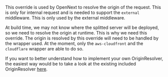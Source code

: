 This override is used by OpenNext to resolve the origin of the request. This is only for internal request and is needed to support the `external` middleware.
This is only used by the external middleware.

At build time, we may not know where the splitted server will be deployed, so we need to resolve the origin at runtime. This is why we need this override. The origin is resolved by this override will need to be handled by the wrapper used. At the moment, only the `aws-cloudfront` and the `cloudflare` wrapper are able to do so.

If you want to better understand how to implement your own OriginResolver, the easiest way would be to take a look at the existing included OriginResolver [here](https://github.com/opennextjs/opennextjs-aws/tree/main/packages/open-next/src/overrides/originResolver).